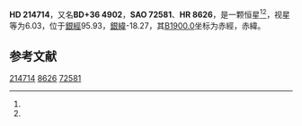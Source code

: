 {{Starbox begin
| name = HD 214714
}}
{{Starbox observe
| epoch = [[J2000.0|J2000.0]]
| constell = {{星座名待查}}<ref name=SIMBAD>{{cite web
 | url=http://simbad.u-strasbg.fr/simbad/sim-id?Ident=HR+8626
 | title =Pulsating variable Star
 | publisher=Centre de Données astronomiques de Strasbourg
 | work=SIMBAD
 | accessdate=2012-07-13}}</ref><ref name=DATA>{{cite web
 | url=http://vizier.u-strasbg.fr/viz-bin/VizieR-5?-out.add=.&-source=5050&-corr=PK=HR&-out.max=9999&HR=8626
 | title=VizieR Detailed Page
 | accessdate=2012-07-13
 | archive-date=2019-02-16
 | archive-url=https://web.archive.org/web/20190216102014/http://vizier.u-strasbg.fr/viz-bin/VizieR-5?-out.add=.&-source=5050&-corr=PK=HR&-out.max=9999&HR=8626
 | dead-url=no
 }}</ref>
| 星官 = 
| ra = {{RA|22|39|34.3}}<ref name=SIMBAD /><ref name=DATA />
| dec = {{DEC|+37|35|34}}<ref name=SIMBAD /><ref name=DATA />
| appmag_v = 6.03<ref name=SIMBAD /><ref name=DATA />
}}
{{Starbox character
| class = G3Ib-IICN-1CH2Fe-1<ref name=SIMBAD /><ref name=DATA />
| b-v = 0.86<ref name=SIMBAD /><ref name=DATA />
| u-b = <ref name=SIMBAD /><ref name=DATA />
| r-i = <ref name=SIMBAD /><ref name=DATA />
| variable = 
}}
{{Starbox astrometry
| radial_v = 
| prop_mo_ra = -7
| parallax = 
| p_error = 
}}
{{Starbox catalog
| names =BD+36 4902，[[SAO星表|SAO]] 72581，[[HD星表|HD]] 214714，[[HR星表|HR]] 8626}}
{{Starbox reference |Simbad=HR+8626}}
{{Starbox end}}

'''HD 214714'''，又名'''BD+36 4902'''，'''SAO 72581'''、'''HR 8626'''，是一颗恒星<ref name=SIMBAD /><ref name=DATA />，视星等为6.03，位于[[銀道座標系|銀經]]95.93，[[銀道座標系|銀緯]]-18.27，其[[B1900.0|B1900.0]]坐标为赤經{{RA|22|35|2.8}}，赤緯{{DEC|+37|-18.27|19}}。

== 参考文献 ==
{{reflist}}

{{star-stub}}

[[Category:HD和HDE天體|214714]]
[[Category:HR天體|8626]]
[[Category:SAO天體|72581]]